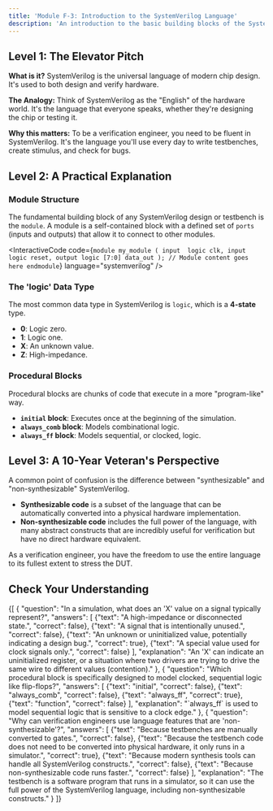 ```yaml
---
title: 'Module F-3: Introduction to the SystemVerilog Language'
description: 'An introduction to the basic building blocks of the SystemVerilog language for verification.'
---
```



## Level 1: The Elevator Pitch

**What is it?** SystemVerilog is the universal language of modern chip design. It's used to both design and verify hardware.

**The Analogy:** Think of SystemVerilog as the "English" of the hardware world. It's the language that everyone speaks, whether they're designing the chip or testing it.

**Why this matters:** To be a verification engineer, you need to be fluent in SystemVerilog. It's the language you'll use every day to write testbenches, create stimulus, and check for bugs.

## Level 2: A Practical Explanation

### Module Structure

The fundamental building block of any SystemVerilog design or testbench is the `module`. A module is a self-contained block with a defined set of `ports` (inputs and outputs) that allow it to connect to other modules.

<InteractiveCode
  code={`
module my_module (
  input  logic clk,
  input  logic reset,
  output logic [7:0] data_out
);
  // Module content goes here
endmodule
  `}
  language="systemverilog"
/>

### The 'logic' Data Type

The most common data type in SystemVerilog is `logic`, which is a **4-state** type.
- **0**: Logic zero.
- **1**: Logic one.
- **X**: An unknown value.
- **Z**: High-impedance.

### Procedural Blocks

Procedural blocks are chunks of code that execute in a more "program-like" way.
- **`initial` block**: Executes once at the beginning of the simulation.
- **`always_comb` block**: Models combinational logic.
- **`always_ff` block**: Models sequential, or clocked, logic.

## Level 3: A 10-Year Veteran's Perspective

A common point of confusion is the difference between "synthesizable" and "non-synthesizable" SystemVerilog.
- **Synthesizable code** is a subset of the language that can be automatically converted into a physical hardware implementation.
- **Non-synthesizable code** includes the full power of the language, with many abstract constructs that are incredibly useful for verification but have no direct hardware equivalent.

As a verification engineer, you have the freedom to use the entire language to its fullest extent to stress the DUT.

## Check Your Understanding

<Quiz>
  {[
    {
      "question": "In a simulation, what does an 'X' value on a signal typically represent?",
      "answers": [
        {"text": "A high-impedance or disconnected state.", "correct": false},
        {"text": "A signal that is intentionally unused.", "correct": false},
        {"text": "An unknown or uninitialized value, potentially indicating a design bug.", "correct": true},
        {"text": "A special value used for clock signals only.", "correct": false}
      ],
      "explanation": "An 'X' can indicate an uninitialized register, or a situation where two drivers are trying to drive the same wire to different values (contention)."
    },
    {
      "question": "Which procedural block is specifically designed to model clocked, sequential logic like flip-flops?",
      "answers": [
        {"text": "initial", "correct": false},
        {"text": "always_comb", "correct": false},
        {"text": "always_ff", "correct": true},
        {"text": "function", "correct": false}
      ],
      "explanation": "`always_ff` is used to model sequential logic that is sensitive to a clock edge."
    },
    {
      "question": "Why can verification engineers use language features that are 'non-synthesizable'?",
      "answers": [
        {"text": "Because testbenches are manually converted to gates.", "correct": false},
        {"text": "Because the testbench code does not need to be converted into physical hardware, it only runs in a simulator.", "correct": true},
        {"text": "Because modern synthesis tools can handle all SystemVerilog constructs.", "correct": false},
        {"text": "Because non-synthesizable code runs faster.", "correct": false}
      ],
      "explanation": "The testbench is a software program that runs in a simulator, so it can use the full power of the SystemVerilog language, including non-synthesizable constructs."
    }
  ]}
</Quiz>

